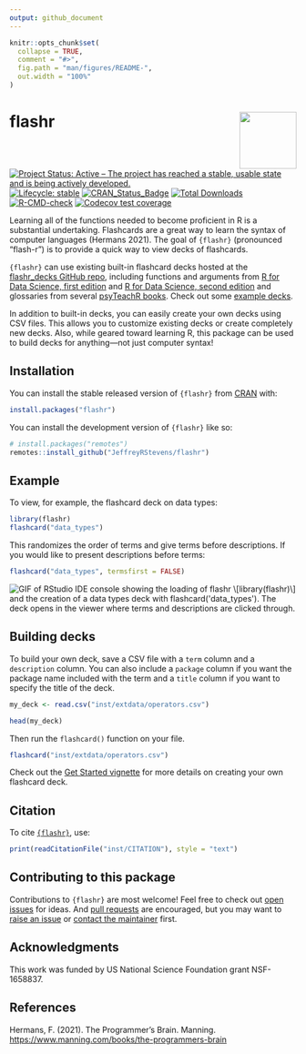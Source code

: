 ```yaml
---
output: github_document
---
```


<!-- README.md is generated from README.Rmd. Please edit that file -->

```r
knitr::opts_chunk$set(
  collapse = TRUE,
  comment = "#>",
  fig.path = "man/figures/README-",
  out.width = "100%"
)
```

# flashr <a href="https://jeffreyrstevens.github.io/flashr/"><img src="man/figures/logo.png" align="right" width="100" class="logo"/></a>

<!-- badges: start -->
[![Project Status: Active – The project has reached a stable, usable state and is being actively developed.](https://www.repostatus.org/badges/latest/active.svg)](https://www.repostatus.org/#active)
[![Lifecycle: stable](https://img.shields.io/badge/lifecycle-stable-brightgreen.svg)](https://lifecycle.r-lib.org/articles/stages.html#stable)
[![CRAN_Status_Badge](https://www.r-pkg.org/badges/version/flashr)](https://cran.r-project.org/package=flashr)
[![Total Downloads](https://cranlogs.r-pkg.org/badges/grand-total/flashr)](https://CRAN.R-project.org/package=flashr)
[![R-CMD-check](https://github.com/JeffreyRStevens/flashr/actions/workflows/R-CMD-check.yaml/badge.svg)](https://github.com/JeffreyRStevens/flashr/actions/workflows/R-CMD-check.yaml)
[![Codecov test coverage](https://codecov.io/gh/JeffreyRStevens/flashr/graph/badge.svg)](https://app.codecov.io/gh/JeffreyRStevens/flashr)
<!-- badges: end -->

Learning all of the functions needed to become proficient in R is a substantial undertaking. Flashcards are a great way to learn the syntax of computer languages (Hermans 2021). The goal of `{flashr}` (pronounced "flash-r") is to provide a quick way to view decks of flashcards. 

`{flashr}` can use existing built-in flashcard decks hosted at the [flashr_decks GitHub repo](https://github.com/JeffreyRStevens/flashr_decks), including functions and arguments from [R for Data Science, first edition](https://r4ds.had.co.nz/) and  [R for Data Science, second edition](https://r4ds.hadley.nz/) and glossaries from several [psyTeachR books](https://psyteachr.github.io/). Check out some [example decks](https://jeffreyrstevens.github.io/flashr_decks/decks.html).

In addition to built-in decks, you can easily create your own decks using CSV files. This allows you to customize existing decks or create completely new decks. Also, while geared toward learning R, this package can be used to build decks for anything---not just computer syntax!

## Installation

You can install the stable released version of `{flashr}` from [CRAN](https://cran.r-project.org/package=flashr) with:

```r
install.packages("flashr")
```

You can install the development version of `{flashr}` like so:

```r
# install.packages("remotes")
remotes::install_github("JeffreyRStevens/flashr")
```

## Example

To view, for example, the flashcard deck on data types:

```r
library(flashr)
flashcard("data_types")
```

This randomizes the order of terms and give terms before descriptions. If you would like to present descriptions before terms:

```r
flashcard("data_types", termsfirst = FALSE)
```

<img src="man/figures/flashr.gif" alt="GIF of RStudio IDE console showing
the loading of flashr \[library(flashr)\] and the creation of a data
types deck with flashcard('data_types'). The deck opens in the viewer
where terms and descriptions are clicked through.">

## Building decks

To build your own deck, save a CSV file with a `term` column and a `description` column. You can also include a `package` column if you want the package name included with the term and a `title` column if you want to specify the title of the deck.

```r
my_deck <- read.csv("inst/extdata/operators.csv")

head(my_deck)
```

Then run the `flashcard()` function on your file.

```r
flashcard("inst/extdata/operators.csv")
```

Check out the [Get Started vignette](https://jeffreyrstevens.github.io/flashr/articles/flashr.html#creating-your-own-decks) for more details on creating your own flashcard deck.

## Citation

To cite [`{flashr}`](https://jeffreyrstevens.github.io/flashr/), use:

```r
print(readCitationFile("inst/CITATION"), style = "text")
```

## Contributing to this package

Contributions to `{flashr}` are most welcome! Feel free to check out [open issues](https://github.com/JeffreyRStevens/flashr/issues) for ideas. And [pull requests](https://github.com/JeffreyRStevens/flashr/pulls) are encouraged, but you may want to [raise an issue](https://github.com/JeffreyRStevens/flashr/issues) or [contact the maintainer](mailto:jeffrey.r.stevens@protonmail.com) first.

## Acknowledgments

This work was funded by US National Science Foundation grant NSF-1658837.

## References

Hermans, F. (2021). The Programmer’s Brain. Manning. [https://www.manning.com/books/the-programmers-brain](https://www.manning.com/books/the-programmers-brain)
